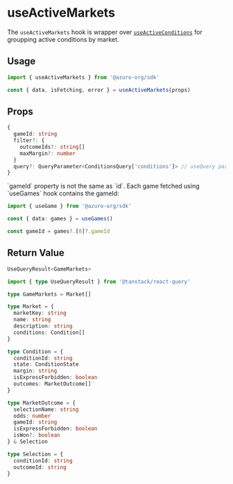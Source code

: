 
# useActiveMarkets

The `useActiveMarkets` hook is wrapper over [`useActiveConditions`](hub/apps/sdk/data-hooks/useActiveConditions) for groupping active conditions by market.

## Usage

```ts
import { useActiveMarkets } from '@azuro-org/sdk'

const { data, isFetching, error } = useActiveMarkets(props)
```

## Props

```ts
{
  gameId: string
  filter?: {
    outcomeIds?: string[]
    maxMargin?: number
  }
  query?: QueryParameter<ConditionsQuery['conditions']> // useQuery params
}
```

<Callout type="warning">
  `gameId` property is not the same as `id`. Each game fetched using `useGames` hook contains the gameId:

  ```ts
  import { useGame } from '@azuro-org/sdk'

  const { data: games } = useGames()

  const gameId = games?.[0]?.gameId
  ```
</Callout>


## Return Value

```ts
UseQueryResult<GameMarkets>
```

```ts
import { type UseQueryResult } from '@tanstack/react-query'

type GameMarkets = Market[]

type Market = {
  marketKey: string
  name: string
  description: string
  conditions: Condition[]
}

type Condition = {
  conditionId: string
  state: ConditionState
  margin: string
  isExpressForbidden: boolean
  outcomes: MarketOutcome[]
}

type MarketOutcome = {
  selectionName: string
  odds: number
  gameId: string
  isExpressForbidden: boolean
  isWon?: boolean
} & Selection

type Selection = {
  conditionId: string
  outcomeId: string
}
```
